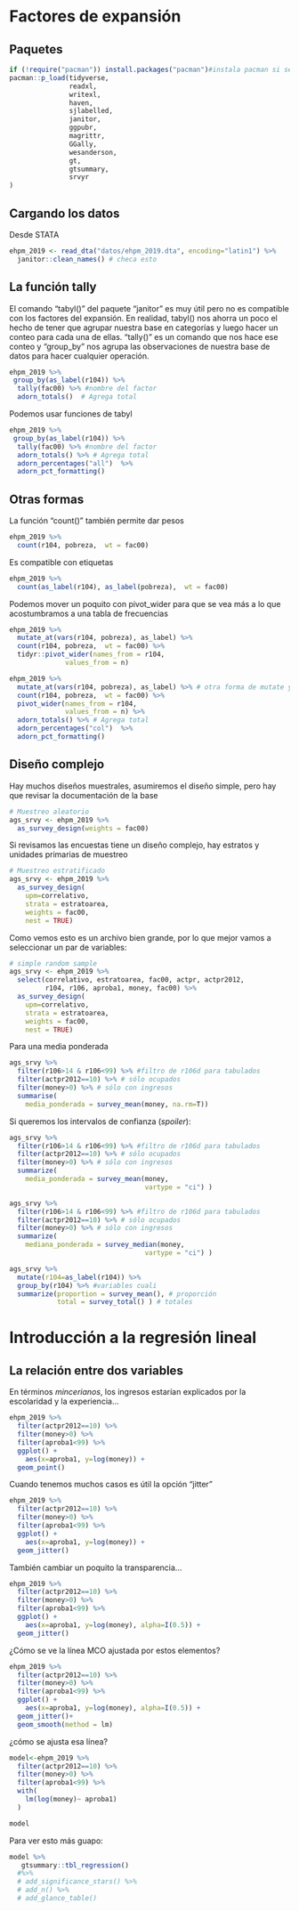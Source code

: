# Factores de expansión

## Paquetes

```r
if (!require("pacman")) install.packages("pacman")#instala pacman si se requiere
pacman::p_load(tidyverse,
               readxl,
               writexl, 
               haven,
               sjlabelled, 
               janitor,
               ggpubr,
               magrittr,
               GGally,
               wesanderson,
               gt,
               gtsummary,
               srvyr
)
```

## Cargando los datos

Desde STATA

```r
ehpm_2019 <- read_dta("datos/ehpm_2019.dta", encoding="latin1") %>% 
  janitor::clean_names() # checa esto

```

## La función tally

El comando "tabyl()" del paquete "janitor" es muy útil pero no es compatible con los factores del expansión. En realidad, tabyl() nos ahorra un poco el hecho de tener que agrupar nuestra base en categorías y luego hacer un conteo para cada una de ellas. "tally()" es un comando que nos hace ese conteo y "group_by" nos agrupa las observaciones de nuestra base de datos para hacer cualquier operación.

```r
ehpm_2019 %>% 
 group_by(as_label(r104)) %>% 
  tally(fac00) %>% #nombre del factor
  adorn_totals()  # Agrega total
```

Podemos usar funciones de tabyl

```r
ehpm_2019 %>% 
 group_by(as_label(r104)) %>% 
  tally(fac00) %>% #nombre del factor
  adorn_totals() %>% # Agrega total
  adorn_percentages("all")  %>% 
  adorn_pct_formatting()
```

## Otras formas

La función "count()" también permite dar pesos

```r
ehpm_2019 %>% 
  count(r104, pobreza,  wt = fac00) 

```

Es compatible con etiquetas

```r
ehpm_2019 %>% 
  count(as_label(r104), as_label(pobreza),  wt = fac00) 
```

Podemos mover un poquito con pivot_wider para que se vea más a lo que acostumbramos a una tabla de frecuencias

```r
ehpm_2019 %>% 
  mutate_at(vars(r104, pobreza), as_label) %>% 
  count(r104, pobreza,  wt = fac00) %>% 
  tidyr::pivot_wider(names_from = r104, 
              values_from = n)
```

```r
ehpm_2019 %>% 
  mutate_at(vars(r104, pobreza), as_label) %>% # otra forma de mutate y as_label
  count(r104, pobreza,  wt = fac00) %>% 
  pivot_wider(names_from = r104, 
              values_from = n) %>%
  adorn_totals() %>% # Agrega total
  adorn_percentages("col")  %>% 
  adorn_pct_formatting()
```

## Diseño complejo

Hay muchos diseños muestrales, asumiremos el diseño simple, pero hay que revisar la documentación de la base

```r
# Muestreo aleatorio
ags_srvy <- ehpm_2019 %>%
  as_survey_design(weights = fac00)

```

Si revisamos las encuestas tiene un diseño complejo, hay estratos y unidades primarias de muestreo

```r

# Muestreo estratificado
ags_srvy <- ehpm_2019 %>%
  as_survey_design(
    upm=correlativo,
    strata = estratoarea,
    weights = fac00,
    nest = TRUE)

```

Como vemos esto es un archivo bien grande, por lo que mejor vamos a seleccionar un par de variables:

```r
# simple random sample
ags_srvy <- ehpm_2019 %>%
  select(correlativo, estratoarea, fac00, actpr, actpr2012,
         r104, r106, aproba1, money, fac00) %>% 
  as_survey_design(
    upm=correlativo,
    strata = estratoarea,
    weights = fac00,
    nest = TRUE)

```

Para una media ponderada

```r
ags_srvy %>%
  filter(r106>14 & r106<99) %>% #filtro de r106d para tabulados
  filter(actpr2012==10) %>% # sólo ocupados
  filter(money>0) %>% # sólo con ingresos
  summarise(
    media_ponderada = survey_mean(money, na.rm=T))

```

Si queremos los intervalos de confianza (*spoiler*):

```r
ags_srvy %>%
  filter(r106>14 & r106<99) %>% #filtro de r106d para tabulados
  filter(actpr2012==10) %>% # sólo ocupados
  filter(money>0) %>% # sólo con ingresos
  summarize(
    media_ponderada = survey_mean(money,
                                  vartype = "ci") )

```

```r
ags_srvy %>%
  filter(r106>14 & r106<99) %>% #filtro de r106d para tabulados
  filter(actpr2012==10) %>% # sólo ocupados
  filter(money>0) %>% # sólo con ingresos
  summarize(
    mediana_ponderada = survey_median(money,
                                  vartype = "ci") )

```

```r
ags_srvy %>%
  mutate(r104=as_label(r104)) %>% 
  group_by(r104) %>% #variables cuali
  summarize(proportion = survey_mean(), # proporción
            total = survey_total() ) # totales
```

# Introducción a la regresión lineal

## La relación entre dos variables

En términos *mincerianos*, los ingresos estarían explicados por la escolaridad y la experiencia...

```r
ehpm_2019 %>% 
  filter(actpr2012==10) %>% 
  filter(money>0) %>% 
  filter(aproba1<99) %>% 
  ggplot() +
    aes(x=aproba1, y=log(money)) + 
  geom_point()

```

Cuando tenemos muchos casos es útil la opción "jitter"

```r
ehpm_2019 %>% 
  filter(actpr2012==10) %>% 
  filter(money>0) %>% 
  filter(aproba1<99) %>% 
  ggplot() +
    aes(x=aproba1, y=log(money)) + 
  geom_jitter()

```

También cambiar un poquito la transparencia...

```r
ehpm_2019 %>% 
  filter(actpr2012==10) %>% 
  filter(money>0) %>% 
  filter(aproba1<99) %>% 
  ggplot() +
    aes(x=aproba1, y=log(money), alpha=I(0.5)) + 
  geom_jitter()

```

¿Cómo se ve la línea MCO ajustada por estos elementos?

```r
ehpm_2019 %>% 
  filter(actpr2012==10) %>% 
  filter(money>0) %>% 
  filter(aproba1<99) %>% 
  ggplot() +
    aes(x=aproba1, y=log(money), alpha=I(0.5)) + 
  geom_jitter()+
  geom_smooth(method = lm)

```

¿cómo se ajusta esa línea?

```r
model<-ehpm_2019 %>% 
  filter(actpr2012==10) %>% 
  filter(money>0) %>% 
  filter(aproba1<99) %>% 
  with(
    lm(log(money)~ aproba1)
  )

model
```


Para ver esto más guapo:

```r
model %>%
   gtsummary::tbl_regression() 
  #%>% 
  # add_significance_stars() %>% 
  # add_n() %>% 
  # add_glance_table()

```


